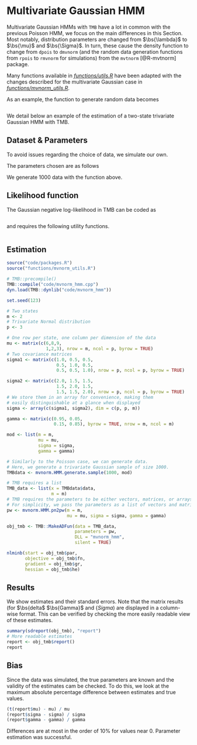 # Multivariate Gaussian HMM

Multivariate Gaussian HMMs with `TMB` have a lot in common with the previous Poisson HMM, we focus on the main differences in this Section.
Most notably, distribution parameters are changed from $\bs{\lambda}$ to $\bs{\mu}$ and $\bs{\Sigma}$.
In turn, these cause the density function to change from `dpois` to `dmvnorm` (and the random data generation functions from `rpois` to `rmvnorm` for simulations) from the `mvtnorm` [@R-mvtnorm] package.

Many functions available in *[functions/utils.R](#utils.R)* have been adapted with the changes described for the multivariate Gaussian case in *[functions/mvnorm_utils.R](#mvnorm_utils.R)*.

As an example, the function to generate random data becomes
```r
```

We detail below an example of the estimation of a two-state trivariate Gaussian HMM with TMB.

## Dataset & Parameters
To avoid issues regarding the choice of data, we simulate our own.

The parameters chosen are as follows
\begin{equation*}
\bs{\Gamma} =
\begin{pmatrix}
0.85 & 0.05 & 0.05 & 0.05\\
0.05 & 0.85 & 0.05 & 0.05\\
0.05 & 0.10 & 0.80 & 0.05\\
0.25 & 0.25 & 0.25 & 0.25
\end{pmatrix}, \quad
\bs{\lambda} = (1, 6, 11, 16)
\end{equation*}

We generate 1000 data with the function above.

## Likelihood function
The Gaussian negative log-likelihood in TMB can be coded as
```Rcpp
```

and requires the following utility functions.
```Rcpp
```

## Estimation
```r
source("code/packages.R")
source("functions/mvnorm_utils.R")

# TMB::precompile()
TMB::compile("code/mvnorm_hmm.cpp")
dyn.load(TMB::dynlib("code/mvnorm_hmm"))

set.seed(123)

# Two states
m <- 2
# Trivariate Normal distribution
p <- 3

# One row per state, one column per dimension of the data
mu <- matrix(c(6,8,9,
               1,2,3), nrow = m, ncol = p, byrow = TRUE)
# Two covariance matrices
sigma1 <- matrix(c(1.0, 0.5, 0.5,
                   0.5, 1.0, 0.5,
                   0.5, 0.5, 1.0), nrow = p, ncol = p, byrow = TRUE)

sigma2 <- matrix(c(2.0, 1.5, 1.5,
                   1.5, 2.0, 1.5,
                   1.5, 1.5, 2.0), nrow = p, ncol = p, byrow = TRUE)
# We store them in an array for convenience, making them
# easily distinguishable at a glance when displayed
sigma <- array(c(sigma1, sigma2), dim = c(p, p, m))

gamma <- matrix(c(0.95, 0.05,
                  0.15, 0.85), byrow = TRUE, nrow = m, ncol = m)

mod <- list(m = m,
            mu = mu,
            sigma = sigma,
            gamma = gamma)

# Similarly to the Poisson case, we can generate data.
# Here, we generate a trivariate Gaussian sample of size 1000.
TMBdata <- mvnorm.HMM.generate.sample(1000, mod)

# TMB requires a list
TMB_data <- list(x = TMBdata$data,
                 m = m)
# TMB requires the parameters to be either vectors, matrices, or arrays.
# For simplicity, we pass the parameters as a list of vectors and matrices.
pw <- mvnorm.HMM.pn2pw(m = m,
                       mu = mu, sigma = sigma, gamma = gamma)

obj_tmb <- TMB::MakeADFun(data = TMB_data,
                          parameters = pw,
                          DLL = "mvnorm_hmm",
                          silent = TRUE)

nlminb(start = obj_tmb$par,
       objective = obj_tmb$fn,
       gradient = obj_tmb$gr,
       hessian = obj_tmb$he)
```

## Results
We show estimates and their standard errors.
Note that the matrix results (for $\bs{delta$ $\bs{Gamma}$ and $\{Sigma$) are displayed in a column-wise format.
This can be verified by checking the more easily readable view of these estimates.
```r
summary(sdreport(obj_tmb), "report")
# More readable estimates
report <- obj_tmb$report()
report
```

## Bias
Since the data was simulated, the true parameters are known and the validity of the estimates cam be checked.
To do this, we look at the maximum absolute percentage difference between estimates and true values.
```r
(t(report$mu) - mu) / mu
(report$sigma - sigma) / sigma
(report$gamma - gamma) / gamma
```
Differences are at most in the order of 10\% for values near 0. Parameter estimation was successful.

